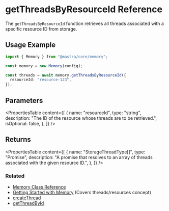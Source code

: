 # getThreadsByResourceId Reference

The `getThreadsByResourceId` function retrieves all threads associated with a specific resource ID from storage.

## Usage Example

```typescript
import { Memory } from "@mastra/core/memory";

const memory = new Memory(config);

const threads = await memory.getThreadsByResourceId({
  resourceId: "resource-123",
});
```

## Parameters

<PropertiesTable
  content={[
    {
      name: "resourceId",
      type: "string",
      description: "The ID of the resource whose threads are to be retrieved.",
      isOptional: false,
    },
  ]}
/>

## Returns

<PropertiesTable
  content={[
    {
      name: "StorageThreadType[]",
      type: "Promise",
      description:
        "A promise that resolves to an array of threads associated with the given resource ID.",
    },
  ]}
/>

### Related

- [Memory Class Reference](/docs/reference/memory/Memory.mdx)
- [Getting Started with Memory](/docs/memory/getting-started.mdx) (Covers threads/resources concept)
- [createThread](/docs/reference/memory/createThread.mdx)
- [getThreadById](/docs/reference/memory/getThreadById.mdx)